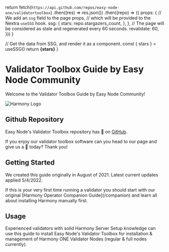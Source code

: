 
  return fetch(`https://api.github.com/repos/easy-node-one/validatortoolbox`)
    .then((res) => res.json())
    .then((repo) => ({
      props: {
        // We add an `ssg` field to the page props,
        // which will be provided to the Nextra `useSSG` hook.
        ssg: {
          stars: repo.stargazers_count,
        },
      },
      // The page will be considered as stale and regenerated every 60 seconds.
      revalidate: 60,
    }))
}

  // Get the data from SSG, and render it as a component.
  const { stars } = useSSG()
  return <strong>{stars}</strong>
}

# Validator Toolbox Guide by Easy Node Community
Welcome to the Validator Toolbox Guide by Easy Node Community!

![Harmony Logo](/harmony_logo_white.png)

## Github Repository
Easy Node's Validator Toolbox repository has <Stars /> 🌟 on [GitHub](https://github.com/easy-node-one/validatortoolbox). 

If you enjoy our validator toolbox software can you head to our page and give us a 🌟 today? Thank you!

## Getting Started
We created this guide originally in August of 2021. Latest current updates applied 5/4/2022.

<Callout type="error" emoji="⚠️">
    If this is your very first time running a validator you should start with our original [Harmony Operator Companion Guide](/companion) and learn all about installing Harmony manually first.
</Callout>

## Usage
Experienced validators with solid Harmony Server Setup knowledge can use this guide to install Easy Node's Validator Toolbox for installation & management of Harmony ONE Validator Nodes (regular & full nodes currently). 